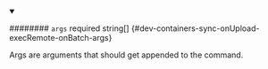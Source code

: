 
<details className="config-field" data-expandable="false" open>
<summary>

######## `args` <span className="config-field-required" data-required="false">required</span> <span className="config-field-type">string[]</span> <span className="config-field-default"></span> <span className="config-field-enum"></span> {#dev-containers-sync-onUpload-execRemote-onBatch-args}

Args are arguments that should get appended to the command.

</summary>



</details>
